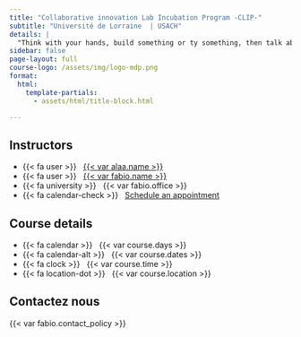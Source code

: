```yaml
---
title: "Collaborative innovation Lab Incubation Program -CLIP-"
subtitle: "Université de Lorraine  | USACH"
details: |
  "Think with your hands, build something or ty something, then talk about it, NOT the Reverse." *David Kelly, Founder IDEO & Standford Deisgn School* 
sidebar: false
page-layout: full
course-logo: /assets/img/logo-mdp.png
format:
  html:
    template-partials:
      - assets/html/title-block.html

---
```



:::: {.hero-banner}

::: {.content-block}

::: {.hero-text}



::: {.grid .course-details}

::: {.g-col-12 .g-col-sm-6 .g-col-md-4}
## Instructors

- {{< fa user >}} &nbsp; [{{< var alaa.name >}}]({{< var fabio.url >}})
- {{< fa user >}} &nbsp; [{{< var fabio.name >}}]({{< var fabio.url >}})
- {{< fa university >}} &nbsp; {{< var fabio.office >}}
- {{< fa calendar-check >}} &nbsp; [Schedule an appointment]({{< var fabio.appointment_url >}})
:::

::: {.g-col-12 .g-col-sm-6 .g-col-md-4}
## Course details

- {{< fa calendar >}} &nbsp; {{< var course.days >}}
- {{< fa calendar-alt >}} &nbsp; {{< var course.dates >}}
- {{< fa clock >}} &nbsp; {{< var course.time >}}
- {{< fa location-dot >}} &nbsp; {{< var course.location >}}

:::

::: {.g-col-12 .g-col-md-4 .contact-policy}
## Contactez nous

{{< var fabio.contact_policy >}}
:::

:::



:::

::: {.hero-animation}


:::

:::


::::

